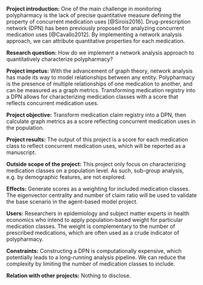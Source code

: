 **Project introduction:** One of the main challenge in monitoring polypharmacy is the lack of precise quantitative measure defining the property of concurrent medication uses [@Sirois2016]. Drug-prescription network (DPN) has been previously proposed for analyzing concurrent medication uses [@Cavallo2012]. By implementing a network analysis approach, we can attribute quantitative properties for each medication.

**Research question:** How do we implement a network analysis approach to quantitatively characterize polypharmacy?

**Project impetus:** With the advancement of graph theory, network analysis has made its way to model relationships between any entity. Polypharmacy is the presence of multiple relationships of one medication to another, and can be measured as a graph metrics. Transforming medication registry into a DPN allows for characterizing medication classes with a score that reflects concurrent medication uses.

**Project objective:** Transform medication claim registry into a DPN, then calculate graph metrics as a score reflecting concurrent medication uses in the population.

**Project results:** The output of this project is a score for each medication class to reflect concurrent medication uses, which will be reported as a manuscript.

**Outside scope of the project:** This project only focus on characterizing medication classes on a population level. As such, sub-group analysis, e.g. by demographic features, are not explored.

**Effects:** Generate scores as a weighting for included medication classes. The eigenvector centrality and number of claim ratio will be used to validate the base scenario in the agent-based model project.

**Users:** Researchers in epidemiology and subject matter experts in health economics who intend to apply population-based weight for particular medication classes. The weight is complementary to the number of prescribed medications, which are often used as a crude indicator of polypharmacy.

**Constraints:** Constructing a DPN is computationally expensive, which potentially leads to a long-running analysis pipeline. We can reduce the complexity by limiting the number of medication classes to include.

**Relation with other projects:** Nothing to disclose.

